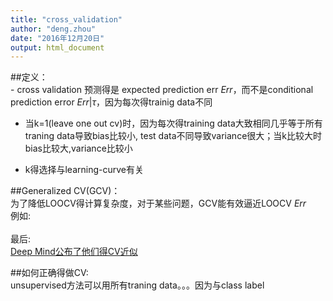 ```yaml
---
title: "cross_validation"
author: "deng.zhou"
date: "2016年12月20日"
output: html_document
---
```



##定义：  
  - cross validation 预测得是 expected prediction err $Err$，而不是conditional prediction error $Err|\tau$，因为每次得trainig data不同  
  
  - 当k=1(leave one out cv)时，因为每次得training data大致相同几乎等于所有traning data导致bias比较小, test data不同导致variance很大；当k比较大时bias比较大,variance比较小
    
  - k得选择与learning-curve有关
    
  
##Generalized CV(GCV)：  
  为了降低LOOCV得计算复杂度，对于某些问题，GCV能有效逼近LOOCV $Err$  
  例如:  
      \begin{eqnarray*}
        \text{假设 L=mse, M=LinearRegression} \\
        S &=& X(X^TX)^{-1}X^T \\
        \hat{Y} &=& SY \\
        \text{let A=X^TX, then} S &=& XA^{-1}X^T \\
        \hat{f}^{-i} &=& S_{-i}Y_{-i} \\
                     &=& (X_{-i}^TX_{-i})^{-1}X_{-i}^TY_{-i} \\
                     &=& (X^TX -x_i^Tx_i)^{-1}(X^TY -x_iy_i) \\
        \text{and, } s_{ii} &=& x_i^{T}A^{-1}x_i \\
        \text{the rest of the proof is trival...} \\
      \end{eqnarray*}  
  最后:  
      [Deep Mind公布了他们得CV近似](https://github.com/HDI-Project/DeepMining)  
        
##如何正确得做CV:  
unsupervised方法可以用所有traning data。。。因为与class label